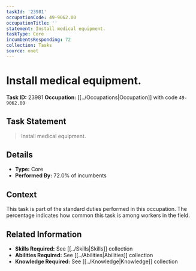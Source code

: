 ```yaml
---
taskId: '23981'
occupationCode: 49-9062.00
occupationTitle: ''
statement: Install medical equipment.
taskType: Core
incumbentsResponding: 72
collection: Tasks
source: onet
---
```

# Install medical equipment.

**Task ID:** 23981
**Occupation:** [[../Occupations|Occupation]] with code `49-9062.00`

## Task Statement

> Install medical equipment.

## Details

- **Type:** Core
- **Performed By:** 72.0% of incumbents

## Context

This task is part of the standard duties performed in this occupation. The percentage indicates how common this task is among workers in the field.

## Related Information

- **Skills Required:** See [[../Skills|Skills]] collection
- **Abilities Required:** See [[../Abilities|Abilities]] collection
- **Knowledge Required:** See [[../Knowledge|Knowledge]] collection
